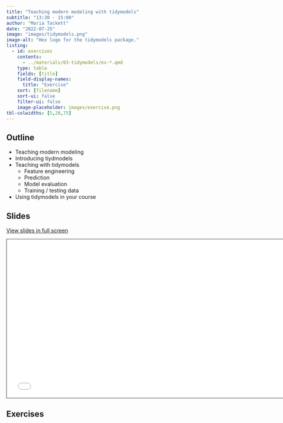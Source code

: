 ```yaml
---
title: "Teaching modern modeling with tidymodels"
subtitle: "13:30 - 15:00"
author: "Maria Tackett"
date: "2022-07-25"
image: "images/tidymodels.png"
image-alt: "Hex logo for the tidymodels package."
listing:
  - id: exercises
    contents:
      - ../materials/03-tidymodels/ex-*.qmd
    type: table
    fields: [title]
    field-display-names:
      title: "Exercise"
    sort: [filename]
    sort-ui: false
    filter-ui: false
    image-placeholder: images/exercise.png
tbl-colwidths: [5,20,75]
---
```


## Outline

-   Teaching modern modeling
-   Introducing tiydmodels
-   Teaching with tidymodels
    -   Feature engineering
    -   Prediction
    -   Model evaluation
    -   Training / testing data
-   Using tidymodels in your course

## Slides

[View slides in full screen](../materials/03-tidymodels/index.html)

```{=html}
<iframe class="slide-deck" src="../materials/03-tidymodels/" height="420" width="747" style="border: 1px solid #2e3846;"></iframe>
```
## Exercises

::: {#exercises}
:::
